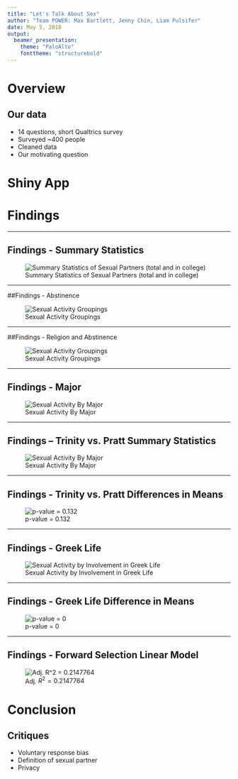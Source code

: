 ```yaml
---
title: "Let's Talk About Sex"
author: "Team POWER: Max Bartlett, Jenny Chin, Liam Pulsifer"
date: May 5, 2018
output:
  beamer_presentation:
    theme: "PaloAlto"
    fonttheme: "structurebold"
---
```


# Overview

## Our data

- 14 questions, short Qualtrics survey
- Surveyed ~400 people
- Cleaned data
- Our motivating question

# Shiny App

# Findings

----

## Findings - Summary Statistics

![Summary Statistics of Sexual Partners (total and in college)](images/summary-stats)

----

##Findings - Abstinence

![Sexual Activity Groupings](images/abstinence)

----

##Findings - Religion and Abstinence

![Sexual Activity Groupings](images/religion-and-abstinence)

----

## Findings - Major

![Sexual Activity By Major](images/by-major-plots-1)

----

## Findings -- Trinity vs. Pratt Summary Statistics

![Sexual Activity By Major](images/trinity-and-pratt)

----

## Findings - Trinity vs. Pratt Differences in Means

![p-value = 0.132](images/pratt-trinity-diff-in-means-1)

----

## Findings - Greek Life

![Sexual Activity by Involvement in Greek Life](images/by-year-1)

----

## Findings - Greek Life Difference in Means

![p-value = 0](images/greek-hypothesis-test-1)

----

## Findings - Forward Selection Linear Model

![Adj. $R^2 = 0.2147764$](images/forward-selection-model)

# Conclusion
## Critiques

- Voluntary response bias
- Definition of sexual partner
- Privacy